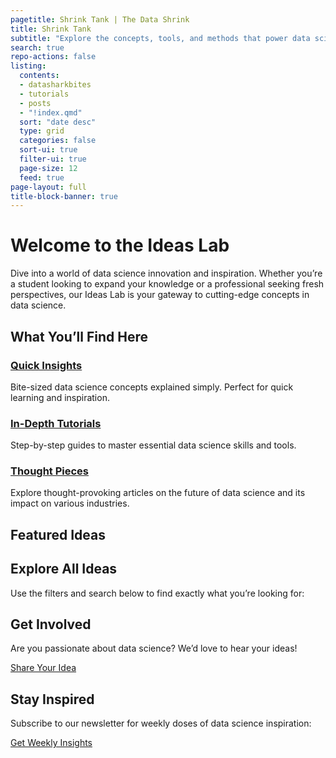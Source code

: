 ```yaml
---
pagetitle: Shrink Tank | The Data Shrink
title: Shrink Tank
subtitle: "Explore the concepts, tools, and methods that power data science innovation"
search: true
repo-actions: false
listing:
  contents: 
  - datasharkbites
  - tutorials
  - posts
  - "!index.qmd"
  sort: "date desc"
  type: grid
  categories: false
  sort-ui: true
  filter-ui: true
  page-size: 12
  feed: true
page-layout: full
title-block-banner: true
---
```


# Welcome to the Ideas Lab

Dive into a world of data science innovation and inspiration. Whether you're a student looking to expand your knowledge or a professional seeking fresh perspectives, our Ideas Lab is your gateway to cutting-edge concepts in data science.

## What You'll Find Here

::: {.grid}

::: {.g-col-4}
### [Quick Insights](datasharkbites/index.qmd)
Bite-sized data science concepts explained simply. Perfect for quick learning and inspiration.
:::

::: {.g-col-4}
### [In-Depth Tutorials](tutorials/index.qmd)
Step-by-step guides to master essential data science skills and tools.
:::

::: {.g-col-4}
### [Thought Pieces](posts/index.qmd)
Explore thought-provoking articles on the future of data science and its impact on various industries.
:::

:::

## Featured Ideas

::: {#featured-ideas}
:::

## Explore All Ideas

Use the filters and search below to find exactly what you're looking for:

::: {#listing}
:::

## Get Involved

Are you passionate about data science? We'd love to hear your ideas!

[Share Your Idea](about/for-contributors.qmd){.btn .btn-primary}

## Stay Inspired

Subscribe to our newsletter for weekly doses of data science inspiration:

::: {#newsletter-signup}
[Get Weekly Insights](#){.btn .btn-secondary}
:::